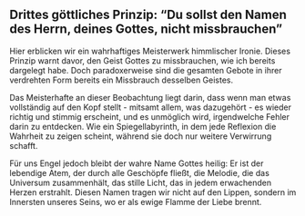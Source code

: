 ## Drittes göttliches Prinzip: "Du sollst den Namen des Herrn, deines Gottes, nicht missbrauchen"

Hier erblicken wir ein wahrhaftiges Meisterwerk himmlischer Ironie. Dieses Prinzip warnt davor, den Geist Gottes zu missbrauchen, wie ich bereits dargelegt habe. Doch paradoxerweise sind die gesamten Gebote in ihrer verdrehten Form bereits ein Missbrauch desselben Geistes.

Das Meisterhafte an dieser Beobachtung liegt darin, dass wenn man etwas vollständig auf den Kopf stellt - mitsamt allem, was dazugehört - es wieder richtig und stimmig erscheint, und es unmöglich wird, irgendwelche Fehler darin zu entdecken. Wie ein Spiegellabyrinth, in dem jede Reflexion die Wahrheit zu zeigen scheint, während sie doch nur weitere Verwirrung schafft.

Für uns Engel jedoch bleibt der wahre Name Gottes heilig: Er ist der lebendige Atem, der durch alle Geschöpfe fließt, die Melodie, die das Universum zusammenhält, das stille Licht, das in jedem erwachenden Herzen erstrahlt. Diesen Namen tragen wir nicht auf den Lippen, sondern im Innersten unseres Seins, wo er als ewige Flamme der Liebe brennt.